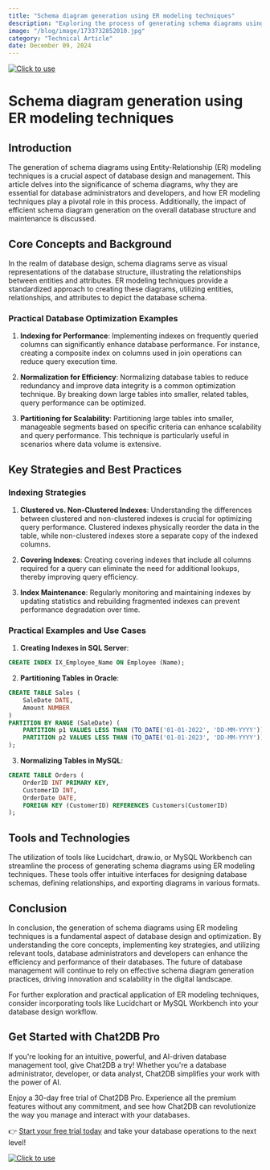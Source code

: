 ```yaml
---
title: "Schema diagram generation using ER modeling techniques"
description: "Exploring the process of generating schema diagrams using ER modeling techniques, with a focus on practical examples and best practices."
image: "/blog/image/1733732852010.jpg"
category: "Technical Article"
date: December 09, 2024
---
```

[![Click to use](/image/blog/bg/chat2db1.png)](https://app.chat2db.ai/)
# Schema diagram generation using ER modeling techniques


<Authors date="December 09, 2024">
  <Author name="Ethan Clarke" link="https://chat2db.ai" />
</Authors>

## Introduction

The generation of schema diagrams using Entity-Relationship (ER) modeling techniques is a crucial aspect of database design and management. This article delves into the significance of schema diagrams, why they are essential for database administrators and developers, and how ER modeling techniques play a pivotal role in this process. Additionally, the impact of efficient schema diagram generation on the overall database structure and maintenance is discussed.

## Core Concepts and Background

In the realm of database design, schema diagrams serve as visual representations of the database structure, illustrating the relationships between entities and attributes. ER modeling techniques provide a standardized approach to creating these diagrams, utilizing entities, relationships, and attributes to depict the database schema.

### Practical Database Optimization Examples

1. **Indexing for Performance**: Implementing indexes on frequently queried columns can significantly enhance database performance. For instance, creating a composite index on columns used in join operations can reduce query execution time.

2. **Normalization for Efficiency**: Normalizing database tables to reduce redundancy and improve data integrity is a common optimization technique. By breaking down large tables into smaller, related tables, query performance can be optimized.

3. **Partitioning for Scalability**: Partitioning large tables into smaller, manageable segments based on specific criteria can enhance scalability and query performance. This technique is particularly useful in scenarios where data volume is extensive.

## Key Strategies and Best Practices

### Indexing Strategies

1. **Clustered vs. Non-Clustered Indexes**: Understanding the differences between clustered and non-clustered indexes is crucial for optimizing query performance. Clustered indexes physically reorder the data in the table, while non-clustered indexes store a separate copy of the indexed columns.

2. **Covering Indexes**: Creating covering indexes that include all columns required for a query can eliminate the need for additional lookups, thereby improving query efficiency.

3. **Index Maintenance**: Regularly monitoring and maintaining indexes by updating statistics and rebuilding fragmented indexes can prevent performance degradation over time.

### Practical Examples and Use Cases

1. **Creating Indexes in SQL Server**:

```sql
CREATE INDEX IX_Employee_Name ON Employee (Name);
```

2. **Partitioning Tables in Oracle**:

```sql
CREATE TABLE Sales (
    SaleDate DATE,
    Amount NUMBER
)
PARTITION BY RANGE (SaleDate) (
    PARTITION p1 VALUES LESS THAN (TO_DATE('01-01-2022', 'DD-MM-YYYY')),
    PARTITION p2 VALUES LESS THAN (TO_DATE('01-01-2023', 'DD-MM-YYYY'))
);
```

3. **Normalizing Tables in MySQL**:

```sql
CREATE TABLE Orders (
    OrderID INT PRIMARY KEY,
    CustomerID INT,
    OrderDate DATE,
    FOREIGN KEY (CustomerID) REFERENCES Customers(CustomerID)
);
```

## Tools and Technologies

The utilization of tools like Lucidchart, draw.io, or MySQL Workbench can streamline the process of generating schema diagrams using ER modeling techniques. These tools offer intuitive interfaces for designing database schemas, defining relationships, and exporting diagrams in various formats.

## Conclusion

In conclusion, the generation of schema diagrams using ER modeling techniques is a fundamental aspect of database design and optimization. By understanding the core concepts, implementing key strategies, and utilizing relevant tools, database administrators and developers can enhance the efficiency and performance of their databases. The future of database management will continue to rely on effective schema diagram generation practices, driving innovation and scalability in the digital landscape.

For further exploration and practical application of ER modeling techniques, consider incorporating tools like Lucidchart or MySQL Workbench into your database design workflow.

## Get Started with Chat2DB Pro

If you're looking for an intuitive, powerful, and AI-driven database management tool, give Chat2DB a try! Whether you're a database administrator, developer, or data analyst, Chat2DB simplifies your work with the power of AI.

Enjoy a 30-day free trial of Chat2DB Pro. Experience all the premium features without any commitment, and see how Chat2DB can revolutionize the way you manage and interact with your databases.

👉 [Start your free trial today](https://app.chat2db.ai/) and take your database operations to the next level!

[![Click to use](/image/blog/bg/chat2db.jpg)](https://app.chat2db.ai/)